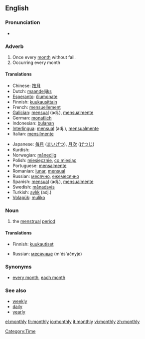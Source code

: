 ==English==

===Pronunciation===
*{{audio|en-us-monthly.ogg|Audio (US)}}

=== Adverb ===
{{en-adv|-}}

#Once every [[month]] without fail.
#Occurring every month

==== Translations ====
{{top}}
*Chinese: [[按月]]
*Dutch: [[maandelijks]]
*[[Esperanto]]: [[ĉiumonate]]
*Finnish: [[kuukausittain]]
*French: [[mensuellement]]
*[[Galician]]: [[mensual]] (adj.), [[mensualmente]]
*German: [[monatlich]]
*Indonesian: [[bulan|bulanan]]
*[[Interlingua]]: [[mensual]] (adj.), [[mensualmente]]
*Italian: [[mensilmente]]
{{mid}}
*Japanese: [[毎月]] ([[まいげつ]]), [[月次]] ([[げつじ]])
*Kurdish: {{KUchar|[[مانگانه‌]]}}
*Norwegian: [[månedlig]]
*Polish: [[miesięcznie]], [[co miesiąc]]
*Portuguese: [[mensalmente]]
*Romanian: [[lunar]], [[mensual]]
*Russian: [[месячно]], [[ежемесячно]]
*Spanish: [[mensual]] (adj.), [[mensualmente]]
*Swedish: [[månadsvis]]
*Turkish: [[aylık]] (adj.)
*[[Volapük]]: [[muliko]]
{{bottom}}

===Noun===
{{euphemism}}
# the [[menstrual]] [[period]]

====Translations====
{{top}}
*Finnish: [[kuukautiset]] {{p}}
{{mid}}
*Russian: [[месячные]] (m'és'ačnyje) {{p}}
{{bottom}}

===Synonyms===
*[[every month]], [[each month]]

===See also===
* [[weekly]]
* [[daily]]
* [[yearly]]

[[Category:Time]]

[[el:monthly]]
[[fr:monthly]]
[[io:monthly]]
[[it:monthly]]
[[vi:monthly]]
[[zh:monthly]]
